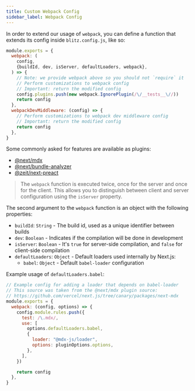 ```yaml
---
title: Custom Webpack Config
sidebar_label: Webpack Config
---
```


In order to extend our usage of `webpack`, you can define a function that
extends its config inside `blitz.config.js`, like so:

```js
module.exports = {
  webpack: (
    config,
    {buildId, dev, isServer, defaultLoaders, webpack},
  ) => {
    // Note: we provide webpack above so you should not `require` it
    // Perform customizations to webpack config
    // Important: return the modified config
    config.plugins.push(new webpack.IgnorePlugin(/\/__tests__\//))
    return config
  },
  webpackDevMiddleware: (config) => {
    // Perform customizations to webpack dev middleware config
    // Important: return the modified config
    return config
  },
}
```

Some commonly asked for features are available as plugins:

- [@next/mdx](https://github.com/vercel/next.js/tree/canary/packages/next-mdx)
- [@next/bundle-analyzer](https://github.com/vercel/next.js/tree/canary/packages/next-bundle-analyzer)
- [@zeit/next-preact](https://github.com/zeit/next-plugins/tree/master/packages/next-preact)

> The `webpack` function is executed twice, once for the server and once
> for the client. This allows you to distinguish between client and server
> configuration using the `isServer` property.

The second argument to the `webpack` function is an object with the
following properties:

- `buildId`: `String` - The build id, used as a unique identifier between
  builds
- `dev`: `Boolean` - Indicates if the compilation will be done in
  development
- `isServer`: `Boolean` - It's `true` for server-side compilation, and
  `false` for client-side compilation
- `defaultLoaders`: `Object` - Default loaders used internally by Next.js:
  - `babel`: `Object` - Default `babel-loader` configuration

Example usage of `defaultLoaders.babel`:

```js
// Example config for adding a loader that depends on babel-loader
// This source was taken from the @next/mdx plugin source:
// https://github.com/vercel/next.js/tree/canary/packages/next-mdx
module.exports = {
  webpack: (config, options) => {
    config.module.rules.push({
      test: /\.mdx/,
      use: [
        options.defaultLoaders.babel,
        {
          loader: "@mdx-js/loader",
          options: pluginOptions.options,
        },
      ],
    })

    return config
  },
}
```
